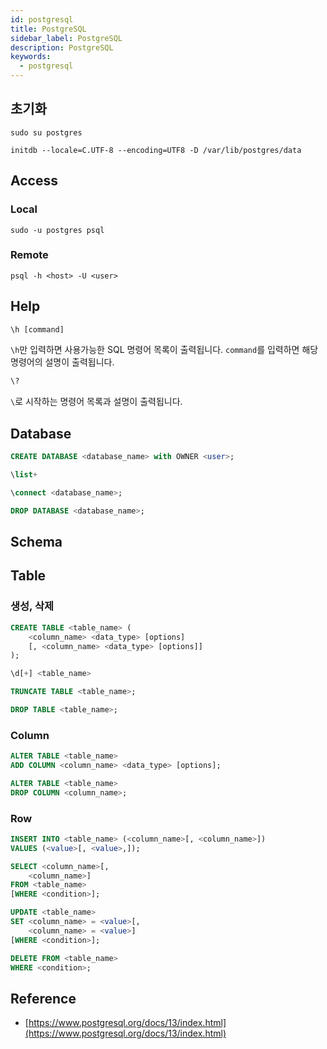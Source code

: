 ```yaml
---
id: postgresql
title: PostgreSQL
sidebar_label: PostgreSQL
description: PostgreSQL
keywords:
  - postgresql
---
```


## 초기화

```shell
sudo su postgres
```

```shell
initdb --locale=C.UTF-8 --encoding=UTF8 -D /var/lib/postgres/data
```

## Access

### Local

```shell
sudo -u postgres psql
```

### Remote

```shell
psql -h <host> -U <user>
```

## Help

```sql
\h [command]
```

`\h`만 입력하면 사용가능한 SQL 명령어 목록이 출력됩니다. `command`를 입력하면 해당 명령어의 설명이 출력됩니다.

```sql
\?
```

`\`로 시작하는 명령어 목록과 설명이 출력됩니다.

## Database

```sql
CREATE DATABASE <database_name> with OWNER <user>;
```

```sql
\list+
```

```sql
\connect <database_name>;
```

```sql
DROP DATABASE <database_name>;
```

## Schema

## Table

### 생성, 삭제

```sql
CREATE TABLE <table_name> (
    <column_name> <data_type> [options]
    [, <column_name> <data_type> [options]]
);
```

```sql
\d[+] <table_name>
```

```sql
TRUNCATE TABLE <table_name>;
```

```sql
DROP TABLE <table_name>;
```

### Column

```sql
ALTER TABLE <table_name>
ADD COLUMN <column_name> <data_type> [options];
```

```sql
ALTER TABLE <table_name>
DROP COLUMN <column_name>;
```

### Row

```sql
INSERT INTO <table_name> (<column_name>[, <column_name>])
VALUES (<value>[, <value>,]);
```

```sql
SELECT <column_name>[,
    <column_name>]
FROM <table_name>
[WHERE <condition>];
```

```sql
UPDATE <table_name>
SET <column_name> = <value>[,
    <column_name> = <value>]
[WHERE <condition>];
```

```sql
DELETE FROM <table_name>
WHERE <condition>;
```

## Reference

- [https://www.postgresql.org/docs/13/index.html](https://www.postgresql.org/docs/13/index.html)
